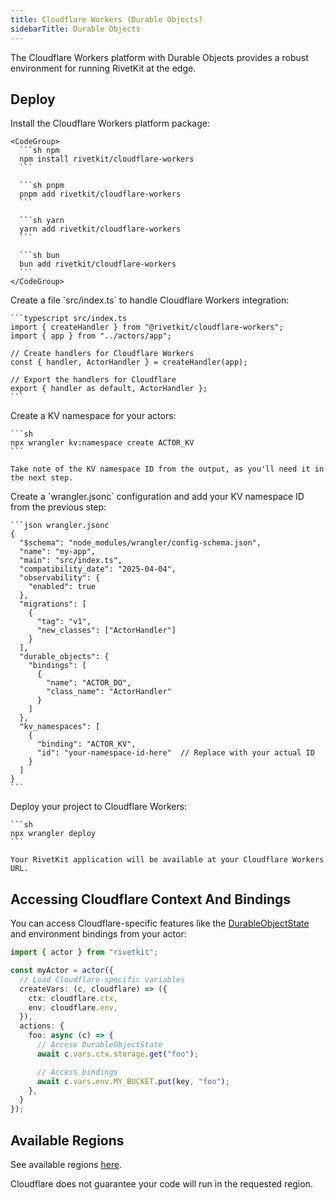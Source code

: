 ```yaml
---
title: Cloudflare Workers (Durable Objects)
sidebarTitle: Durable Objects
---
```



The Cloudflare Workers platform with Durable Objects provides a robust environment for running RivetKit at the edge.

<MvpWarning />

## Deploy

<Steps>
  <StepStartFramework />

  <Step title="Install dependencies">
    Install the Cloudflare Workers platform package:
    
    <CodeGroup>
      ```sh npm
      npm install rivetkit/cloudflare-workers
      ```
      
      ```sh pnpm
      pnpm add rivetkit/cloudflare-workers
      ```
      
      ```sh yarn
      yarn add rivetkit/cloudflare-workers
      ```
      
      ```sh bun
      bun add rivetkit/cloudflare-workers
      ```
    </CodeGroup>
  </Step>

  <Step title="Create your server">
    Create a file `src/index.ts` to handle Cloudflare Workers integration:

    ```typescript src/index.ts
    import { createHandler } from "@rivetkit/cloudflare-workers";
    import { app } from "../actors/app";

    // Create handlers for Cloudflare Workers
    const { handler, ActorHandler } = createHandler(app);

    // Export the handlers for Cloudflare
    export { handler as default, ActorHandler };
    ```
  </Step>

  <Step title="Create KV namespace">
    Create a KV namespace for your actors:

    ```sh
    npx wrangler kv:namespace create ACTOR_KV
    ```

    Take note of the KV namespace ID from the output, as you'll need it in the next step.
  </Step>

  <Step title="Configure Wrangler">
    Create a `wrangler.jsonc` configuration and add your KV namespace ID from the previous step:

    ```json wrangler.jsonc
    {
      "$schema": "node_modules/wrangler/config-schema.json",
      "name": "my-app",
      "main": "src/index.ts",
      "compatibility_date": "2025-04-04",
      "observability": {
        "enabled": true
      },
      "migrations": [
        {
          "tag": "v1",
          "new_classes": ["ActorHandler"]
        }
      ],
      "durable_objects": {
        "bindings": [
          {
            "name": "ACTOR_DO",
            "class_name": "ActorHandler"
          }
        ]
      },
      "kv_namespaces": [
        {
          "binding": "ACTOR_KV",
          "id": "your-namespace-id-here"  // Replace with your actual ID
        }
      ]
    }
    ```
  </Step>

  <Step title="Deploy to production">
    Deploy your project to Cloudflare Workers:

    ```sh
    npx wrangler deploy
    ```

    Your RivetKit application will be available at your Cloudflare Workers URL.
  </Step>

  <StepUpdateClient />
</Steps>

<ExtraNotes />

## Accessing Cloudflare Context And Bindings

You can access Cloudflare-specific features like the [DurableObjectState](https://developers.cloudflare.com/durable-objects/api/state/) and environment bindings from your actor:

```typescript
import { actor } from "rivetkit";

const myActor = actor({
  // Load Cloudflare-specific variables
  createVars: (c, cloudflare) => ({
    ctx: cloudflare.ctx,
    env: cloudflare.env,
  }),
  actions: {
    foo: async (c) => {
      // Access DurableObjectState
      await c.vars.ctx.storage.get("foo");

      // Access bindings
      await c.vars.env.MY_BUCKET.put(key, "foo");
    },
  }
});
```

## Available Regions

See available regions [here](https://developers.cloudflare.com/durable-objects/reference/data-location/#supported-locations-1).

Cloudflare does not guarantee your code will run in the requested region.

<SetupNextSteps />
